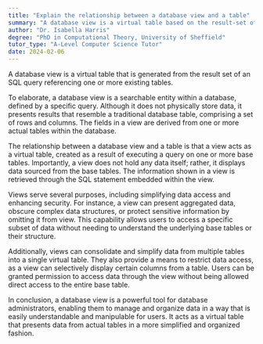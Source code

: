 ```yaml
---
title: "Explain the relationship between a database view and a table"
summary: "A database view is a virtual table based on the result-set of an SQL statement that references one or more existing tables."
author: "Dr. Isabella Harris"
degree: "PhD in Computational Theory, University of Sheffield"
tutor_type: "A-Level Computer Science Tutor"
date: 2024-02-06
---
```


A database view is a virtual table that is generated from the result set of an SQL query referencing one or more existing tables.

To elaborate, a database view is a searchable entity within a database, defined by a specific query. Although it does not physically store data, it presents results that resemble a traditional database table, comprising a set of rows and columns. The fields in a view are derived from one or more actual tables within the database.

The relationship between a database view and a table is that a view acts as a virtual table, created as a result of executing a query on one or more base tables. Importantly, a view does not hold any data itself; rather, it displays data sourced from the base tables. The information shown in a view is retrieved through the SQL statement embedded within the view.

Views serve several purposes, including simplifying data access and enhancing security. For instance, a view can present aggregated data, obscure complex data structures, or protect sensitive information by omitting it from view. This capability allows users to access a specific subset of data without needing to understand the underlying base tables or their structure.

Additionally, views can consolidate and simplify data from multiple tables into a single virtual table. They also provide a means to restrict data access, as a view can selectively display certain columns from a table. Users can be granted permission to access data through the view without being allowed direct access to the entire base table.

In conclusion, a database view is a powerful tool for database administrators, enabling them to manage and organize data in a way that is easily understandable and manipulable for users. It acts as a virtual table that presents data from actual tables in a more simplified and organized fashion.
    